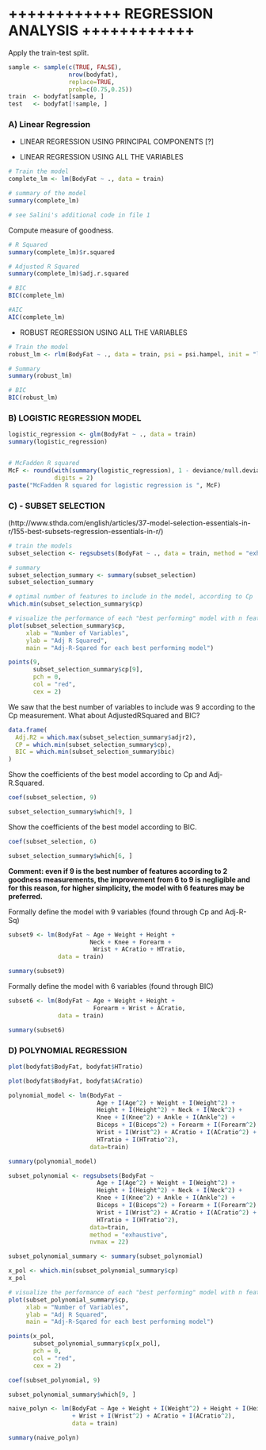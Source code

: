 # ++++++++++++ REGRESSION ANALYSIS ++++++++++++

Apply the train-test split.
```r
sample <- sample(c(TRUE, FALSE), 
                 nrow(bodyfat), 
                 replace=TRUE, 
                 prob=c(0.75,0.25))
train  <- bodyfat[sample, ]
test   <- bodyfat[!sample, ]
```


### A) Linear Regression ###

- LINEAR REGRESSION USING PRINCIPAL COMPONENTS [?]

- LINEAR REGRESSION USING ALL THE VARIABLES
```r
# Train the model
complete_lm <- lm(BodyFat ~ ., data = train)

# summary of the model
summary(complete_lm)

# see Salini's additional code in file 1
```
Compute measure of goodness.
```r
# R Squared
summary(complete_lm)$r.squared

# Adjusted R Squared
summary(complete_lm)$adj.r.squared

# BIC
BIC(complete_lm)

#AIC 
AIC(complete_lm)
```

- ROBUST REGRESSION USING ALL THE VARIABLES
```r
# Train the model
robust_lm <- rlm(BodyFat ~ ., data = train, psi = psi.hampel, init = "lts")

# Summary
summary(robust_lm)

# BIC
BIC(robust_lm)
```



### B) LOGISTIC REGRESSION MODEL ###
```r
logistic_regression <- glm(BodyFat ~ ., data = train)
summary(logistic_regression)


# McFadden R squared
McF <- round(with(summary(logistic_regression), 1 - deviance/null.deviance),
             digits = 2)
paste("McFadden R squared for logistic regression is ", McF)
```


### C) - SUBSET SELECTION ###
(http://www.sthda.com/english/articles/37-model-selection-essentials-in-r/155-best-subsets-regression-essentials-in-r/)

```r
# train the models
subset_selection <- regsubsets(BodyFat ~ ., data = train, method = "exhaustive", nvmax = 11)

# summary
subset_selection_summary <- summary(subset_selection)
subset_selection_summary
```

```r
# optimal number of features to include in the model, according to Cp
which.min(subset_selection_summary$cp)
```

```r
# visualize the performance of each "best performing" model with n features (n = 1, ..., 11)
plot(subset_selection_summary$cp, 
     xlab = "Number of Variables",
     ylab = "Adj R Squared",
     main = "Adj-R-Sqared for each best performing model")

points(9, 
       subset_selection_summary$cp[9],
       pch = 0,
       col = "red",
       cex = 2)
```

We saw that the best number of variables to include was 9 according to the Cp measurement.
What about AdjustedRSquared and BIC?
```r
data.frame(
  Adj.R2 = which.max(subset_selection_summary$adjr2),
  CP = which.min(subset_selection_summary$cp),
  BIC = which.min(subset_selection_summary$bic)
)
```
Show the coefficients of the best model according to Cp and Adj-R.Squared.
```r
coef(subset_selection, 9)

subset_selection_summary$which[9, ]
```

Show the coefficients of the best model according to BIC.
```r
coef(subset_selection, 6)

subset_selection_summary$which[6, ]
```

__Comment: even if 9 is the best number of features according to 2 goodness measurements, the improvement from 6 to 9 is negligible and for this reason, for higher simplicity, the model with 6 features may be preferred.__

Formally define the model with 9 variables (found through Cp and Adj-R-Sq)
```r
subset9 <- lm(BodyFat ~ Age + Weight + Height + 
                       Neck + Knee + Forearm +
                        Wrist + ACratio + HTratio,
              data = train) 

summary(subset9)
```

Formally define the model with 6 variables (found through BIC)
```r
subset6 <- lm(BodyFat ~ Age + Weight + Height + 
                        Forearm + Wrist + ACratio,
              data = train) 

summary(subset6)
```



### D) POLYNOMIAL REGRESSION ###

```r
plot(bodyfat$BodyFat, bodyfat$HTratio)

plot(bodyfat$BodyFat, bodyfat$ACratio)
```


```r
polynomial_model <- lm(BodyFat ~ 
                         Age + I(Age^2) + Weight + I(Weight^2) + 
                         Height + I(Height^2) + Neck + I(Neck^2) + 
                         Knee + I(Knee^2) + Ankle + I(Ankle^2) + 
                         Biceps + I(Biceps^2) + Forearm + I(Forearm^2) + 
                         Wrist + I(Wrist^2) + ACratio + I(ACratio^2) +  
                         HTratio + I(HTratio^2), 
                       data=train)

summary(polynomial_model)
```

```r
subset_polynomial <- regsubsets(BodyFat ~ 
                         Age + I(Age^2) + Weight + I(Weight^2) + 
                         Height + I(Height^2) + Neck + I(Neck^2) + 
                         Knee + I(Knee^2) + Ankle + I(Ankle^2) + 
                         Biceps + I(Biceps^2) + Forearm + I(Forearm^2) + 
                         Wrist + I(Wrist^2) + ACratio + I(ACratio^2) +  
                         HTratio + I(HTratio^2), 
                       data=train,
                       method = "exhaustive",
                       nvmax = 22)

subset_polynomial_summary <- summary(subset_polynomial)
```

```r
x_pol <- which.min(subset_polynomial_summary$cp)
x_pol
```

```r
# visualize the performance of each "best performing" model with n features (n = 1, ..., 11)
plot(subset_polynomial_summary$cp, 
     xlab = "Number of Variables",
     ylab = "Adj R Squared",
     main = "Adj-R-Sqared for each best performing model")

points(x_pol, 
       subset_polynomial_summary$cp[x_pol],
       pch = 0,
       col = "red",
       cex = 2)
```


```r
coef(subset_polynomial, 9)

subset_polynomial_summary$which[9, ]
```


```r
naive_polyn <- lm(BodyFat ~ Age + Weight + I(Weight^2) + Height + I(Height^2)
                  + Wrist + I(Wrist^2) + ACratio + I(ACratio^2),
                  data = train)

summary(naive_polyn)
```